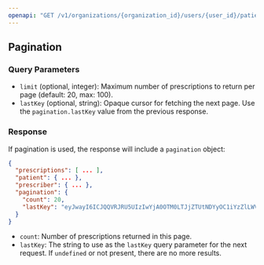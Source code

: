 ```yaml
---
openapi: "GET /v1/organizations/{organization_id}/users/{user_id}/patients/{patient_id}/prescriptions"
---
```


## Pagination

### Query Parameters

- `limit` (optional, integer): Maximum number of prescriptions to return per page (default: 20, max: 100).
- `lastKey` (optional, string): Opaque cursor for fetching the next page. Use the `pagination.lastKey` value from the previous response.

### Response

If pagination is used, the response will include a `pagination` object:

```json
{
  "prescriptions": [ ... ],
  "patient": { ... },
  "prescriber": { ... },
  "pagination": {
    "count": 20,
    "lastKey": "eyJwayI6ICJQQVRJRU5UIzIwYjA0OTM0LTJjZTUtNDYyOC1iYzZlLWVhMWNkM2I3MjllMyIsICJzayI6ICIyMDI1LTA1LTAyVDA1OjU5OjI3LjM0NFo..."
  }
}
```

- `count`: Number of prescriptions returned in this page.
- `lastKey`: The string to use as the `lastKey` query parameter for the next request. If `undefined` or not present, there are no more results.
